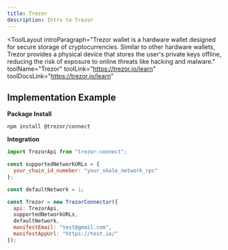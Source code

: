 ```yaml
---
title: Trezor
description: Intro to Trezor
---
```


<ToolLayout
    introParagraph="Trezor wallet is a hardware wallet designed for secure storage of cryptocurrencies. Similar to other hardware wallets, Trezor provides a physical device that stores the user's private keys offline, reducing the risk of exposure to online threats like hacking and malware."
    toolName="Trezor"
    toolLink="https://trezor.io/learn"
    toolDocsLink="https://trezor.io/learn"
>

## Implementation Example

**Package Install**
```shell
npm install @trezor/connect
```
**Integration**
````javascript
import TrezorApi from "trezor-connect";

const supportedNetworkURLs = {
  your_chain_id_numeber: "your_skale_network_rpc"
};

const defaultNetwork = 1;

const Trezor = new TrezorConnector({
  api: TrezorApi,
  supportedNetworkURLs,
  defaultNetwork,
  manifestEmail: "test@gmail.com",
  manifestAppUrl: "https://test.io/"
});
````

</ToolLayout>